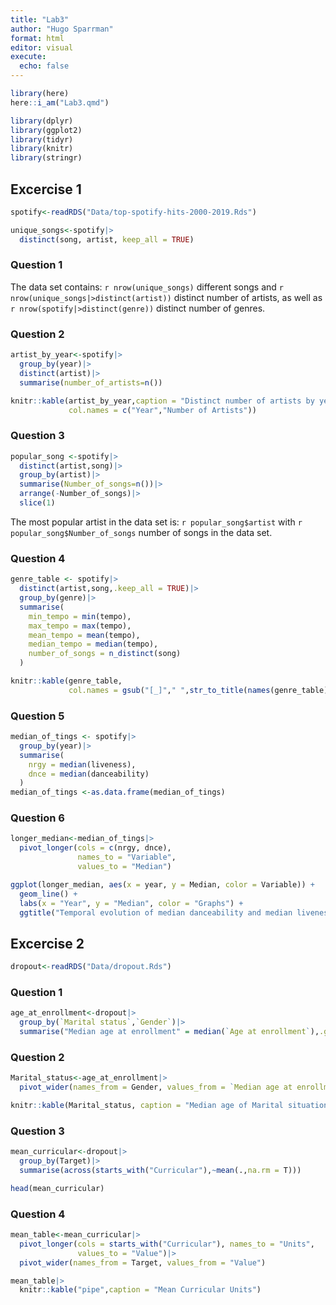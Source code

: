 ```yaml
---
title: "Lab3"
author: "Hugo Sparrman"
format: html
editor: visual
execute: 
  echo: false
---
```


```r
library(here)
here::i_am("Lab3.qmd")
```

```r
library(dplyr)
library(ggplot2)
library(tidyr)
library(knitr)
library(stringr)
```

## Excercise 1

```r
spotify<-readRDS("Data/top-spotify-hits-2000-2019.Rds")
```

```r
unique_songs<-spotify|>
  distinct(song, artist, keep_all = TRUE)

```

### Question 1

The data set contains: `r nrow(unique_songs)` different songs and `r nrow(unique_songs|>distinct(artist))` distinct number of artists, as well as `r nrow(spotify|>distinct(genre))` distinct number of genres.

### Question 2

```r
artist_by_year<-spotify|>
  group_by(year)|>
  distinct(artist)|>
  summarise(number_of_artists=n())

knitr::kable(artist_by_year,caption = "Distinct number of artists by year",
             col.names = c("Year","Number of Artists"))
```

### Question 3

```r
popular_song <-spotify|>
  distinct(artist,song)|>
  group_by(artist)|>
  summarise(Number_of_songs=n())|>
  arrange(-Number_of_songs)|>
  slice(1)

```

The most popular artist in the data set is: `r popular_song$artist` with `r popular_song$Number_of_songs` number of songs in the data set.

### Question 4

```r
genre_table <- spotify|>
  distinct(artist,song,.keep_all = TRUE)|>
  group_by(genre)|>
  summarise(
    min_tempo = min(tempo),
    max_tempo = max(tempo),
    mean_tempo = mean(tempo),
    median_tempo = median(tempo),
    number_of_songs = n_distinct(song)
  )

knitr::kable(genre_table,
             col.names = gsub("[_]"," ",str_to_title(names(genre_table))))

```

### Question 5

```r
median_of_tings <- spotify|>
  group_by(year)|>
  summarise(
    nrgy = median(liveness),
    dnce = median(danceability)
  )
median_of_tings <-as.data.frame(median_of_tings)

```

### Question 6

```r
longer_median<-median_of_tings|>
  pivot_longer(cols = c(nrgy, dnce),
               names_to = "Variable",
               values_to = "Median")

ggplot(longer_median, aes(x = year, y = Median, color = Variable)) +
  geom_line() +
  labs(x = "Year", y = "Median", color = "Graphs") +
  ggtitle("Temporal evolution of median danceability and median liveness")


```

## Excercise 2

```r
dropout<-readRDS("Data/dropout.Rds")
```

### Question 1

```r
age_at_enrollment<-dropout|>
  group_by(`Marital status`,`Gender`)|>
  summarise("Median age at enrollment" = median(`Age at enrollment`),.groups = "drop")
```

### Question 2

```r
Marital_status<-age_at_enrollment|>
  pivot_wider(names_from = Gender, values_from = `Median age at enrollment` )

knitr::kable(Marital_status, caption = "Median age of Marital situation ")

```

### Question 3

```r
mean_curricular<-dropout|>
  group_by(Target)|>
  summarise(across(starts_with("Curricular"),~mean(.,na.rm = T)))

head(mean_curricular)
```

### Question 4

```r
mean_table<-mean_curricular|>
  pivot_longer(cols = starts_with("Curricular"), names_to = "Units",
               values_to = "Value")|>
  pivot_wider(names_from = Target, values_from = "Value")

mean_table|>
  knitr::kable("pipe",caption = "Mean Curricular Units")
  
```
